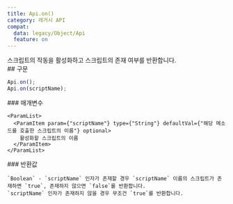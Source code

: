 ```yaml
---
title: Api.on()
category: 레거시 API
compat:
  data: legacy/Object/Api
  feature: on
---
```


<Section>
  스크립트의 작동을 활성화하고 스크립트의 존재 여부를 반환합니다.
</Section>
<Section>
  ## 구문

  ~~~js
  Api.on();
  Api.on(scriptName);
  ~~~

  <Section>
    ### 매개변수

    <ParamList>
      <ParamItem param={"scriptName"} type={"String"} defaultVal={"해당 메소드를 호출한 스크립트의 이름"} optional>
        활성화할 스크립트의 이름
      </ParamItem>
    </ParamList>
  </Section>
  <Section>
    ### 반환값

    `Boolean` - `scriptName` 인자가 존재할 경우 `scriptName` 이름의 스크립트가 존재하면 `true`, 존재하지 않으면 `false`를 반환합니다.
    `scriptName` 인자가 존재하지 않을 경우 무조건 `true`를 반환합니다.
  </Section>
</Section>